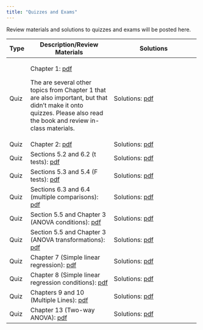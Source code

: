 ```yaml
---
title: "Quizzes and Exams"
---
```


Review materials and solutions to quizzes and exams will be posted here.

+------+----------------------------------------------------------+---------------------------------------------------------------+
| Type | Description/Review Materials                             | Solutions                                                     |
+======+==========================================================+===============================================================+
| Quiz | Chapter 1: [pdf](exams/ch1/stat242_quizzes.pdf)          | Solutions: [pdf](exams/ch1/stat242_quiz_solutions.pdf)        |
|      |                                                          |                                                               |
|      | The are several other topics from Chapter 1 that are also|                                                               |
|      | important, but that didn't make it onto quizzes. Please  |                                                               |
|      | also read the book and review in-class materials.        |                                                               |
+------+----------------------------------------------------------+---------------------------------------------------------------+
| Quiz | Chapter 2: [pdf](exams/ch2/stat242_quizzes.pdf)          | Solutions: [pdf](exams/ch2/stat242_quiz_solutions.pdf)        |
+------+----------------------------------------------------------+---------------------------------------------------------------+
| Quiz | Sections 5.2 and 6.2 (t tests):                          | Solutions: [pdf](exams/Ch52_62/stat242_quiz_solutions.pdf)    |
|      | [pdf](exams/Ch52_62/stat242_quizzes.pdf)                 |                                                               |
+------+----------------------------------------------------------+---------------------------------------------------------------+
| Quiz | Sections 5.3 and 5.4 (F tests):                          | Solutions: [pdf](exams/ch53_54/stat242_quiz_solutions.pdf)    |
|      | [pdf](exams/ch53_54/stat242_quizzes.pdf)                 |                                                               |
+------+----------------------------------------------------------+---------------------------------------------------------------+
| Quiz | Sections 6.3 and 6.4 (multiple comparisons):             | Solutions: [pdf](exams/ch63_64/stat242_quiz_solutions.pdf)    |
|      | [pdf](exams/ch63_64/stat242_quizzes.pdf)                 |                                                               |
+------+----------------------------------------------------------+---------------------------------------------------------------+
| Quiz | Section 5.5 and Chapter 3 (ANOVA conditions):            | Solutions: [pdf](exams/ch55_3a/stat242_quiz_solutions.pdf)    |
|      | [pdf](exams/ch55_3a/stat242_quizzes.pdf)                 |                                                               |
+------+----------------------------------------------------------+---------------------------------------------------------------+
| Quiz | Section 5.5 and Chapter 3 (ANOVA transformations):       | Solutions: [pdf](exams/ch55_3b/stat242_quiz_solutions.pdf)    |
|      | [pdf](exams/ch55_3b/stat242_quizzes.pdf)                 |                                                               |
+------+----------------------------------------------------------+---------------------------------------------------------------+
| Quiz | Chapter 7 (Simple linear regression):                    | Solutions: [pdf](exams/ch7/stat242_quiz_solutions.pdf)        |
|      | [pdf](exams/ch7/stat242_quizzes.pdf)                     |                                                               |
+------+----------------------------------------------------------+---------------------------------------------------------------+
| Quiz | Chapter 8 (Simple linear regression conditions):         | Solutions: [pdf](exams/ch8/stat242_quiz_solutions.pdf)        |
|      | [pdf](exams/ch8/stat242_quizzes.pdf)                     |                                                               |
+------+----------------------------------------------------------+---------------------------------------------------------------+
| Quiz | Chapters 9 and 10 (Multiple Lines):                      |Solutions: [pdf](exams/ch9_10_lines/stat242_quiz_solutions.pdf)|
|      | [pdf](exams/ch9_10_lines/stat242_quizzes.pdf)            |                                                               |
+------+----------------------------------------------------------+---------------------------------------------------------------+
| Quiz | Chapter 13 (Two-way ANOVA):                              | Solutions: [pdf](exams/ch13/stat242_quiz_solutions.pdf)       |
|      | [pdf](exams/ch13/stat242_quizzes.pdf)                    |                                                               |
+------+----------------------------------------------------------+---------------------------------------------------------------+
